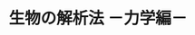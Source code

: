 ﻿---
title: "生物の解析法 －力学編－"
category: "生命理工学院"
vol: 37
interviewee: "猪飼 篤 "
url: ""
tags: []
pdf: "37-1.pdf"
career: ""
preface: "生体高分子を原子間力顕微鏡を用いて力学的に解析している。試料に外力を加え、その形状の変化や力学的な特性を観察する。"
---
